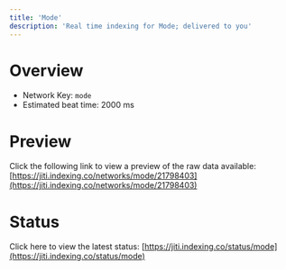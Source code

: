 ```yaml
---
title: 'Mode'
description: 'Real time indexing for Mode; delivered to you'
---
```


# Overview
- Network Key: `mode`
- Estimated beat time: 2000 ms

# Preview
Click the following link to view a preview of the raw data available: [https://jiti.indexing.co/networks/mode/21798403](https://jiti.indexing.co/networks/mode/21798403)

# Status
Click here to view the latest status: [https://jiti.indexing.co/status/mode](https://jiti.indexing.co/status/mode)
